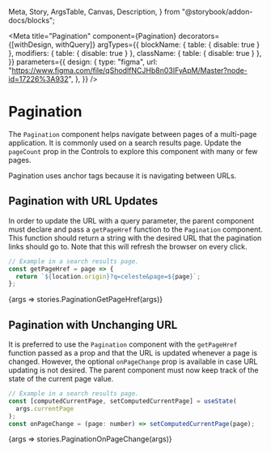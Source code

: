   Meta,
  Story,
  ArgsTable,
  Canvas,
  Description,
} from "@storybook/addon-docs/blocks";

<Meta
  title="Pagination"
  component={Pagination}
  decorators={[withDesign, withQuery]}
  argTypes={{
    blockName: { table: { disable: true } },
    modifiers: { table: { disable: true } },
    className: { table: { disable: true } },
  }}
  parameters={{
    design: {
      type: "figma",
      url:
        "https://www.figma.com/file/qShodlfNCJHb8n03IFyApM/Master?node-id=17226%3A932",
    },
  }}
/>

# Pagination

<Description of={Pagination} />

The `Pagination` component helps navigate between pages of a multi-page
application. It is commonly used on a search results page. Update the `pageCount`
prop in the Controls to explore this component with many or few pages.

Pagination uses anchor tags because it is navigating between URLs.

## Pagination with URL Updates

In order to update the URL with a query parameter, the parent component must
declare and pass a `getPageHref` function to the `Pagination` component. This
function should return a string with the desired URL that the pagination links
should go to. Note that this will refresh the browser on every click.

```jsx
// Example in a search results page.
const getPageHref = page => {
  return `${location.origin}?q=celeste&page=${page}`;
};
```

<Canvas withToolbar>
  <Story
    name="Pagination with URL Updates"
    args={{
      currentPage: 4,
      pageCount: 100,
    }}
  >
    {args => stories.PaginationGetPageHref(args)}
  </Story>
</Canvas>

<ArgsTable story="Pagination with URL Updates" />

## Pagination with Unchanging URL

It is preferred to use the `Pagination` component with the `getPageHref`
function passed as a prop and that the URL is updated whenever a page is
changed. However, the optional `onPageChange` prop is available in case URL
updating is not desired. The parent component must now keep track of the state
of the current page value.

```jsx
// Example in a search results page.
const [computedCurrentPage, setComputedCurrentPage] = useState(
  args.currentPage
);
const onPageChange = (page: number) => setComputedCurrentPage(page);
```

<Canvas withToolbar>
  <Story
    name="Pagination with Unchanging URL"
    args={{
      currentPage: 7,
      pageCount: 100,
    }}
  >
    {args => stories.PaginationOnPageChange(args)}
  </Story>
</Canvas>
